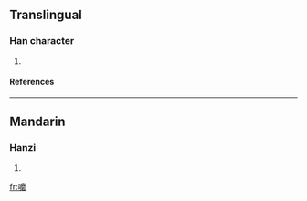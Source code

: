 ==Translingual==
===Han character===
{{Han char|rn=30|rad=口|as=16|sn=19|four=|canj=口戈木口 (RIDR)}}
# {{defn|Han|sort=口16}}
====References====
{{Han ref|kx=0213.471|hdz=10703.081|uh=56B0|ud=22192}}
----
==Mandarin==
===Hanzi===
{{cmn-hanzi|pin=[[mó]] ([[mo2]])|wg=mo<sup>2</sup>}}
# {{defn|Mandarin}}

[[fr:嚰]]